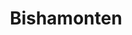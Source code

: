 ---
title: "Bishamonten"
slug: "bishamonten"
arcana: "Hierophant"

image: "./Bishamonten.jpg"

phys: ""
gun: ""
fire: "absorb"
ice: "weak"
elec: ""
wind: ""
psy: ""
nuke: ""
bless: "resist"
curse: "resist"
---